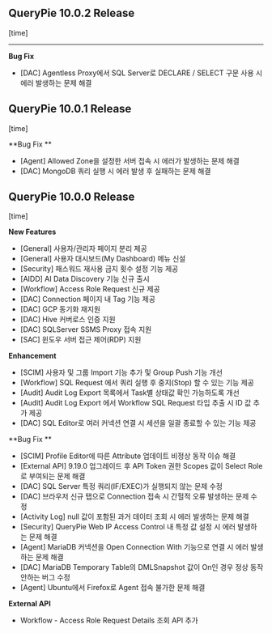 ## QueryPie 10.0.2 Release 
[time]

** **

**Bug Fix**

* [DAC] Agentless Proxy에서 SQL Server로 DECLARE / SELECT 구문 사용 시 에러 발생하는 문제 해결 



## QueryPie 10.0.1 Release
[time]



**Bug Fix **

* [Agent] Allowed Zone을 설정한 서버 접속 시 에러가 발생하는 문제 해결 
* [DAC] MongoDB 쿼리 실행 시 에러 발생 후 실패하는 문제 해결 



## QueryPie 10.0.0 Release
[time]



**New Features**

* [General] 사용자/관리자 페이지 분리 제공 
* [General] 사용자 대시보드(My Dashboard) 메뉴 신설 
* [Security] 패스워드 재사용 금지 횟수 설정 기능 제공
* [AIDD] AI Data Discovery 기능 신규 출시 
* [Workflow] Access Role Request 신규 제공 
* [DAC] Connection 페이지 내 Tag 기능 제공
* [DAC] GCP 동기화 재지원 
* [DAC] Hive 커버로스 인증 지원 
* [DAC] SQLServer SSMS Proxy 접속 지원
* [SAC] 윈도우 서버 접근 제어(RDP) 지원



**Enhancement**

* [SCIM] 사용자 및 그룹 Import 기능 추가 및 Group Push 기능 개선 
* [Workflow] SQL Request 에서 쿼리 실행 후 중지(Stop) 할 수 있는 기능 제공
* [Audit] Audit Log Export 목록에서 Task별 상태값 확인 가능하도록 개선 
* [Audit] Audit Log Export 에서 Workflow SQL Request 타입 추출 시 ID 값 추가 제공
* [DAC] SQL Editor로 여러 커넥션 연결 시 세션을 일괄 종료할 수 있는 기능 제공



**Bug Fix **

* [SCIM] Profile Editor에 따른 Attribute 업데이트 비정상 동작 이슈 해결
* [External API] 9.19.0 업그레이드 후 API Token 권한 Scopes 값이 Select Role 로 부여되는 문제 해결
* [DAC] SQL Server 특정 쿼리(IF/EXEC)가 실행되지 않는 문제 수정
* [DAC] 브라우저 신규 탭으로 Connection 접속 시 간헐적 오류 발생하는 문제 수정
* [Activity Log] null 값이 포함된 과거 데이터 조회 시 에러 발생하는 문제 해결 
* [Security] QueryPie Web IP Access Control 내 특정 값 설정 시 에러 발생하는 문제 해결
* [Agent] MariaDB 커넥션을 Open Connection With 기능으로 연결 시 에러 발생하는 문제 해결 
* [DAC] MariaDB Temporary Table의 DMLSnapshot 값이 On인 경우 정상 동작 안하는 버그 수정
* [Agent] Ubuntu에서 Firefox로 Agent 접속 불가한 문제 해결



**External API**

* Workflow - Access Role Request Details 조회 API 추가 
